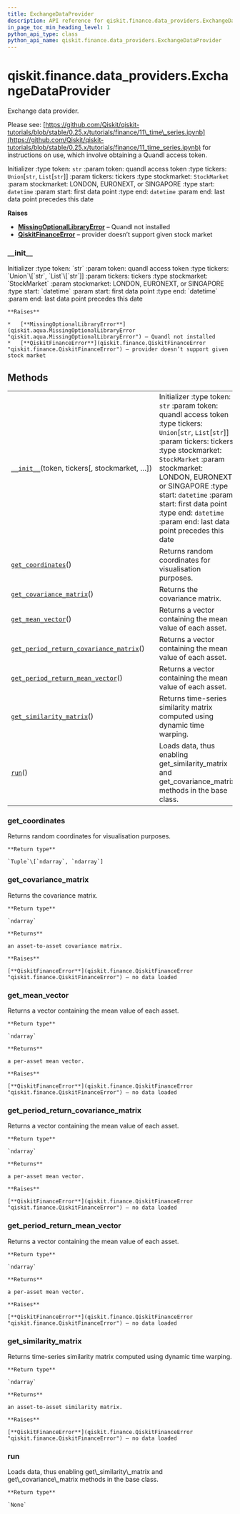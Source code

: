 ```yaml
---
title: ExchangeDataProvider
description: API reference for qiskit.finance.data_providers.ExchangeDataProvider
in_page_toc_min_heading_level: 1
python_api_type: class
python_api_name: qiskit.finance.data_providers.ExchangeDataProvider
---
```


<span id="qiskit-finance-data-providers-exchangedataprovider" />

# qiskit.finance.data\_providers.ExchangeDataProvider

<Class id="qiskit.finance.data_providers.ExchangeDataProvider" isDedicatedPage={true} github="https://github.com/qiskit-community/qiskit-aqua/tree/stable/0.9/qiskit/finance/data_providers/exchange_data_provider.py" signature="ExchangeDataProvider(token, tickers, stockmarket=<StockMarket.LONDON: 'XLON'>, start=datetime.datetime(2016, 1, 1, 0, 0), end=datetime.datetime(2016, 1, 30, 0, 0))" modifiers="class">
  Exchange data provider.

  Please see: [https://github.com/Qiskit/qiskit-tutorials/blob/stable/0.25.x/tutorials/finance/11\_time\_series.ipynb](https://github.com/Qiskit/qiskit-tutorials/blob/stable/0.25.x/tutorials/finance/11_time_series.ipynb) for instructions on use, which involve obtaining a Quandl access token.

  Initializer :type token: `str` :param token: quandl access token :type tickers: `Union`\[`str`, `List`\[`str`]] :param tickers: tickers :type stockmarket: `StockMarket` :param stockmarket: LONDON, EURONEXT, or SINGAPORE :type start: `datetime` :param start: first data point :type end: `datetime` :param end: last data point precedes this date

  **Raises**

  *   [**MissingOptionalLibraryError**](qiskit.aqua.MissingOptionalLibraryError "qiskit.aqua.MissingOptionalLibraryError") – Quandl not installed
  *   [**QiskitFinanceError**](qiskit.finance.QiskitFinanceError "qiskit.finance.QiskitFinanceError") – provider doesn’t support given stock market

  ### \_\_init\_\_

  <Function id="qiskit.finance.data_providers.ExchangeDataProvider.__init__" signature="__init__(token, tickers, stockmarket=<StockMarket.LONDON: 'XLON'>, start=datetime.datetime(2016, 1, 1, 0, 0), end=datetime.datetime(2016, 1, 30, 0, 0))">
    Initializer :type token: `str` :param token: quandl access token :type tickers: `Union`\[`str`, `List`\[`str`]] :param tickers: tickers :type stockmarket: `StockMarket` :param stockmarket: LONDON, EURONEXT, or SINGAPORE :type start: `datetime` :param start: first data point :type end: `datetime` :param end: last data point precedes this date

    **Raises**

    *   [**MissingOptionalLibraryError**](qiskit.aqua.MissingOptionalLibraryError "qiskit.aqua.MissingOptionalLibraryError") – Quandl not installed
    *   [**QiskitFinanceError**](qiskit.finance.QiskitFinanceError "qiskit.finance.QiskitFinanceError") – provider doesn’t support given stock market
  </Function>

  ## Methods

  |                                                                                                                                                                                                                             |                                                                                                                                                                                                                                                                                                                                                         |
  | --------------------------------------------------------------------------------------------------------------------------------------------------------------------------------------------------------------------------- | ------------------------------------------------------------------------------------------------------------------------------------------------------------------------------------------------------------------------------------------------------------------------------------------------------------------------------------------------------- |
  | [`__init__`](#qiskit.finance.data_providers.ExchangeDataProvider.__init__ "qiskit.finance.data_providers.ExchangeDataProvider.__init__")(token, tickers\[, stockmarket, …])                                                 | Initializer :type token: `str` :param token: quandl access token :type tickers: `Union`\[`str`, `List`\[`str`]] :param tickers: tickers :type stockmarket: `StockMarket` :param stockmarket: LONDON, EURONEXT, or SINGAPORE :type start: `datetime` :param start: first data point :type end: `datetime` :param end: last data point precedes this date |
  | [`get_coordinates`](#qiskit.finance.data_providers.ExchangeDataProvider.get_coordinates "qiskit.finance.data_providers.ExchangeDataProvider.get_coordinates")()                                                             | Returns random coordinates for visualisation purposes.                                                                                                                                                                                                                                                                                                  |
  | [`get_covariance_matrix`](#qiskit.finance.data_providers.ExchangeDataProvider.get_covariance_matrix "qiskit.finance.data_providers.ExchangeDataProvider.get_covariance_matrix")()                                           | Returns the covariance matrix.                                                                                                                                                                                                                                                                                                                          |
  | [`get_mean_vector`](#qiskit.finance.data_providers.ExchangeDataProvider.get_mean_vector "qiskit.finance.data_providers.ExchangeDataProvider.get_mean_vector")()                                                             | Returns a vector containing the mean value of each asset.                                                                                                                                                                                                                                                                                               |
  | [`get_period_return_covariance_matrix`](#qiskit.finance.data_providers.ExchangeDataProvider.get_period_return_covariance_matrix "qiskit.finance.data_providers.ExchangeDataProvider.get_period_return_covariance_matrix")() | Returns a vector containing the mean value of each asset.                                                                                                                                                                                                                                                                                               |
  | [`get_period_return_mean_vector`](#qiskit.finance.data_providers.ExchangeDataProvider.get_period_return_mean_vector "qiskit.finance.data_providers.ExchangeDataProvider.get_period_return_mean_vector")()                   | Returns a vector containing the mean value of each asset.                                                                                                                                                                                                                                                                                               |
  | [`get_similarity_matrix`](#qiskit.finance.data_providers.ExchangeDataProvider.get_similarity_matrix "qiskit.finance.data_providers.ExchangeDataProvider.get_similarity_matrix")()                                           | Returns time-series similarity matrix computed using dynamic time warping.                                                                                                                                                                                                                                                                              |
  | [`run`](#qiskit.finance.data_providers.ExchangeDataProvider.run "qiskit.finance.data_providers.ExchangeDataProvider.run")()                                                                                                 | Loads data, thus enabling get\_similarity\_matrix and get\_covariance\_matrix methods in the base class.                                                                                                                                                                                                                                                |

  ### get\_coordinates

  <Function id="qiskit.finance.data_providers.ExchangeDataProvider.get_coordinates" signature="get_coordinates()">
    Returns random coordinates for visualisation purposes.

    **Return type**

    `Tuple`\[`ndarray`, `ndarray`]
  </Function>

  ### get\_covariance\_matrix

  <Function id="qiskit.finance.data_providers.ExchangeDataProvider.get_covariance_matrix" signature="get_covariance_matrix()">
    Returns the covariance matrix.

    **Return type**

    `ndarray`

    **Returns**

    an asset-to-asset covariance matrix.

    **Raises**

    [**QiskitFinanceError**](qiskit.finance.QiskitFinanceError "qiskit.finance.QiskitFinanceError") – no data loaded
  </Function>

  ### get\_mean\_vector

  <Function id="qiskit.finance.data_providers.ExchangeDataProvider.get_mean_vector" signature="get_mean_vector()">
    Returns a vector containing the mean value of each asset.

    **Return type**

    `ndarray`

    **Returns**

    a per-asset mean vector.

    **Raises**

    [**QiskitFinanceError**](qiskit.finance.QiskitFinanceError "qiskit.finance.QiskitFinanceError") – no data loaded
  </Function>

  ### get\_period\_return\_covariance\_matrix

  <Function id="qiskit.finance.data_providers.ExchangeDataProvider.get_period_return_covariance_matrix" signature="get_period_return_covariance_matrix()">
    Returns a vector containing the mean value of each asset.

    **Return type**

    `ndarray`

    **Returns**

    a per-asset mean vector.

    **Raises**

    [**QiskitFinanceError**](qiskit.finance.QiskitFinanceError "qiskit.finance.QiskitFinanceError") – no data loaded
  </Function>

  ### get\_period\_return\_mean\_vector

  <Function id="qiskit.finance.data_providers.ExchangeDataProvider.get_period_return_mean_vector" signature="get_period_return_mean_vector()">
    Returns a vector containing the mean value of each asset.

    **Return type**

    `ndarray`

    **Returns**

    a per-asset mean vector.

    **Raises**

    [**QiskitFinanceError**](qiskit.finance.QiskitFinanceError "qiskit.finance.QiskitFinanceError") – no data loaded
  </Function>

  ### get\_similarity\_matrix

  <Function id="qiskit.finance.data_providers.ExchangeDataProvider.get_similarity_matrix" signature="get_similarity_matrix()">
    Returns time-series similarity matrix computed using dynamic time warping.

    **Return type**

    `ndarray`

    **Returns**

    an asset-to-asset similarity matrix.

    **Raises**

    [**QiskitFinanceError**](qiskit.finance.QiskitFinanceError "qiskit.finance.QiskitFinanceError") – no data loaded
  </Function>

  ### run

  <Function id="qiskit.finance.data_providers.ExchangeDataProvider.run" signature="run()">
    Loads data, thus enabling get\_similarity\_matrix and get\_covariance\_matrix methods in the base class.

    **Return type**

    `None`
  </Function>
</Class>


